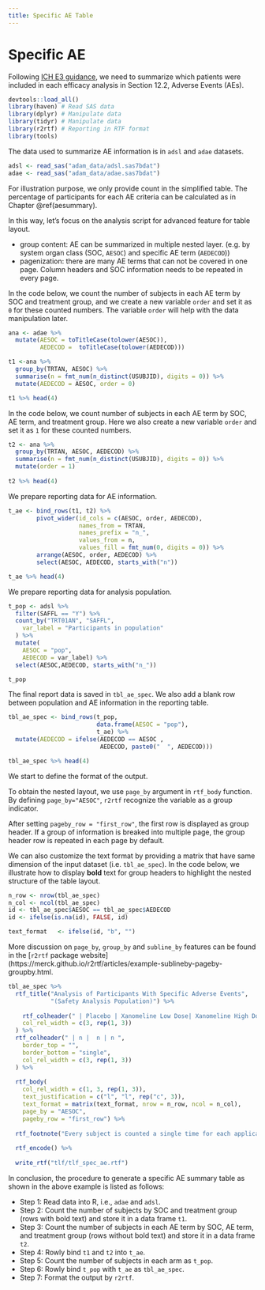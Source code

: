 ```yaml
---
title: Specific AE Table
---
```


# Specific AE

Following [ICH E3 guidance](https://database.ich.org/sites/default/files/E3_Guideline.pdf),
we need to summarize which patients were included in each efficacy analysis 
in Section 12.2, Adverse Events (AEs). 

```r
devtools::load_all()
library(haven) # Read SAS data
library(dplyr) # Manipulate data
library(tidyr) # Manipulate data
library(r2rtf) # Reporting in RTF format
library(tools)
```

The data used to summarize AE information is in `adsl` and `adae` datasets. 

```r
adsl <- read_sas("adam_data/adsl.sas7bdat")
adae <- read_sas("adam_data/adae.sas7bdat")
```

For illustration purpose, we only provide count in the simplified table. 
The percentage of participants 
for each AE criteria can be calculated as in Chapter \@ref(aesummary). 

In this way, let's focus on the analysis script for advanced feature for table layout.

- group content: AE can be summarized in multiple nested layer. 
(e.g. by system organ class (SOC, `AESOC`) and specific AE term (`AEDECOD`))
- pagenization: there are many AE terms that can not be covered in one page. 
Column headers and SOC information needs to be repeated in every page. 

In the code below, we count the number of subjects in each AE term by SOC and treatment group, and we create a new variable `order` and set it as `0` for these counted numbers. 
The variable `order` will help with the data manipulation later.

```r
ana <- adae %>% 
  mutate(AESOC = toTitleCase(tolower(AESOC)), 
         AEDECOD =  toTitleCase(tolower(AEDECOD)))

t1 <-ana %>% 
  group_by(TRTAN, AESOC) %>%
  summarise(n = fmt_num(n_distinct(USUBJID), digits = 0)) %>% 
  mutate(AEDECOD = AESOC, order = 0)

t1 %>% head(4)
```
In the code below, we count number of subjects in each AE term by SOC, AE term, and treatment group.
Here we also create a new variable `order` and set it as `1` for these counted numbers. 

```r
t2 <- ana %>% 
  group_by(TRTAN, AESOC, AEDECOD) %>%
  summarise(n = fmt_num(n_distinct(USUBJID), digits = 0)) %>%
  mutate(order = 1)
  
t2 %>% head(4)
```
We prepare reporting data for AE information. 

```r
t_ae <- bind_rows(t1, t2) %>% 
        pivot_wider(id_cols = c(AESOC, order, AEDECOD), 
                    names_from = TRTAN, 
                    names_prefix = "n_",
                    values_from = n, 
                    values_fill = fmt_num(0, digits = 0)) %>%
        arrange(AESOC, order, AEDECOD) %>% 
        select(AESOC, AEDECOD, starts_with("n"))

t_ae %>% head(4)
```
We prepare reporting data for analysis population.

```r
t_pop <- adsl %>%
  filter(SAFFL == "Y") %>%
  count_by("TRT01AN", "SAFFL",
    var_label = "Participants in population"
  ) %>%
  mutate(
    AESOC = "pop", 
    AEDECOD = var_label) %>%
  select(AESOC,AEDECOD, starts_with("n_"))

t_pop
```
The final report data is saved in `tbl_ae_spec`.
We also add a blank row between population and AE information in the reporting table.

```r
tbl_ae_spec <- bind_rows(t_pop,
                         data.frame(AESOC = "pop"), 
                         t_ae) %>% 
  mutate(AEDECOD = ifelse(AEDECOD == AESOC , 
                          AEDECOD, paste0("  ", AEDECOD)))

tbl_ae_spec %>% head(4)
```
We start to define the format of the output. 

To obtain the nested layout, we use `page_by` argument in `rtf_body` function.
By defining `page_by="AESOC"`, 
`r2rtf` recognize the variable as a group indicator. 

After setting `pageby_row = "first_row"`, the first row is displayed as group header. If a group of information is breaked into multiple page, 
the group header row is repeated in each page by default. 

We can also customize the text format by providing a matrix that have 
same dimension of the input dataset (i.e. `tbl_ae_spec`). 
In the code below, we illustrate how to display **bold** text for group headers
to highlight the nested structure of the table layout. 

```r
n_row <- nrow(tbl_ae_spec)
n_col <- ncol(tbl_ae_spec)
id <- tbl_ae_spec$AESOC == tbl_ae_spec$AEDECOD
id <- ifelse(is.na(id), FALSE, id)

text_format   <- ifelse(id, "b", "")
```

More discussion on `page_by`, `group_by` and `subline_by` 
features can be found in the 
[`r2rtf` package website](https://merck.github.io/r2rtf/articles/example-sublineby-pageby-groupby.html.

```r
tbl_ae_spec %>% 
  rtf_title("Analysis of Participants With Specific Adverse Events", 
            "(Safety Analysis Population)") %>%
  
    rtf_colheader(" | Placebo | Xanomeline Low Dose| Xanomeline High Dose",
    col_rel_width = c(3, rep(1, 3))
  ) %>%
  rtf_colheader(" | n |  n | n ",
    border_top = "",
    border_bottom = "single",
    col_rel_width = c(3, rep(1, 3))
  ) %>%
  
  rtf_body(
    col_rel_width = c(1, 3, rep(1, 3)),
    text_justification = c("l", "l", rep("c", 3)),
    text_format = matrix(text_format, nrow = n_row, ncol = n_col), 
    page_by = "AESOC", 
    pageby_row = "first_row") %>% 
  
  rtf_footnote("Every subject is counted a single time for each applicable row and column.") %>%
  
  rtf_encode() %>%
  
  write_rtf("tlf/tlf_spec_ae.rtf")

```

In conclusion, the procedure to generate a specific AE summary table as shown in the above example is listed as follows:

- Step 1: Read data into R, i.e., `adae` and `adsl`.
- Step 2: Count the number of subjects by SOC and treatment group (rows with bold text) and store it in a data frame `t1`.
- Step 3: Count the number of subjects in each AE term by SOC, AE term, and treatment group (rows without bold text) and store it in a data frame `t2`.
- Step 4: Rowly bind `t1` and `t2` into `t_ae`.
- Step 5: Count the number of subjects in each arm as `t_pop`.
- Step 6: Rowly bind `t_pop` with `t_ae` as `tbl_ae_spec`.
- Step 7: Format the output by `r2rtf`.